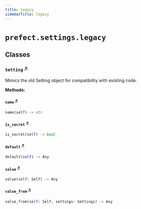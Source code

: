 ```yaml
---
title: legacy
sidebarTitle: legacy
---
```


# `prefect.settings.legacy`

## Classes

### `Setting` <sup><a href="https://github.com/PrefectHQ/prefect/blob/main/src/prefect/settings/legacy.py#L16" target="_blank">↗</a></sup>


Mimics the old Setting object for compatibility with existing code.


**Methods:**

#### `name` <sup><a href="https://github.com/PrefectHQ/prefect/blob/main/src/prefect/settings/legacy.py#L31" target="_blank">↗</a></sup>

```python
name(self) -> str
```

#### `is_secret` <sup><a href="https://github.com/PrefectHQ/prefect/blob/main/src/prefect/settings/legacy.py#L35" target="_blank">↗</a></sup>

```python
is_secret(self) -> bool
```

#### `default` <sup><a href="https://github.com/PrefectHQ/prefect/blob/main/src/prefect/settings/legacy.py#L43" target="_blank">↗</a></sup>

```python
default(self) -> Any
```

#### `value` <sup><a href="https://github.com/PrefectHQ/prefect/blob/main/src/prefect/settings/legacy.py#L46" target="_blank">↗</a></sup>

```python
value(self: Self) -> Any
```

#### `value_from` <sup><a href="https://github.com/PrefectHQ/prefect/blob/main/src/prefect/settings/legacy.py#L61" target="_blank">↗</a></sup>

```python
value_from(self: Self, settings: Settings) -> Any
```
